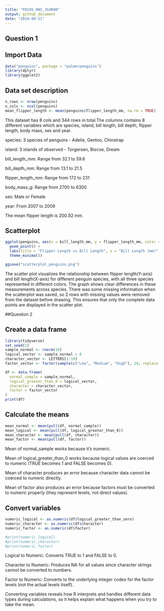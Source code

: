 ```yaml
---
title: "P8105_HW1_JG4890"
output: github_document
date: "2024-09-21"
---
```

## Question 1
## Import Data
```r
data("penguins", package = "palmerpenguins")
library(dplyr)
library(ggplot2)
```

## Data set description
```r
n_rows <- nrow(penguins)
n_cols <- ncol(penguins)
mean_flipper_length <- mean(penguins$flipper_length_mm, na.rm = TRUE)
```
This dataset has 8 cols and 344 rows in total.The columns contains 8 different variables which are species, island, bill length, bill depth, flipper length, body mass, sex and year.

species: 3 species of penguins - Adelie, Gentoo, Chinstrap

island: 3 islands of observed - Torgersen, Biscoe, Dream

bill_length_mm: Range from 32.1 to 59.6

bill_depth_mm: Range from 13.1 to 21.5

flipper_length_mm: Range from 172 to 231

body_mass_g: Range from 2700 to 6300

sex: Male or Female

year: From 2007 to 2009

The mean flipper length is 200.92 mm.

## Scatterplot
```r
ggplot(penguins, aes(x = bill_length_mm, y = flipper_length_mm, color = species)) +
  geom_point() +
  labs(title = "Flipper Length vs Bill Length", x = "Bill Length (mm)", y = "Flipper Length (mm)") +
  theme_minimal()

ggsave("scatterplot_penguins.png")
```
The scatter plot visualizes the relationship between flipper length(Y-axis) and bill length(X-axis) for different penguin species, with all three species represented in different colors. The graph shows clear differences in these measurements across species. There was some missing information when the scatterplot was saved, so 2 rows with missing values were removed from the dataset before drawing. This ensures that only the complete data points are displayed in the scatter plot.

##Question 2

## Create a data frame
```r
library(tidyverse)
set.seed(1)
sample_normal <- rnorm(10)
logical_vector <- sample_normal > 0
character_vector <- LETTERS[1:10]
factor_vector <- factor(sample(c("Low", "Medium", "High"), 10, replace = TRUE))

df <- data.frame(
  normal_sample = sample_normal,
  logical_greater_than_0 = logical_vector,
  character = character_vector,
  factor = factor_vector
)
print(df)
```

## Calculate the means
```r
mean_normal <- mean(pull(df, normal_sample))
mean_logical <- mean(pull(df, logical_greater_than_0))
mean_character <- mean(pull(df, character))  
mean_factor <- mean(pull(df, factor))        
```
Mean of normal_sample works because it’s numeric.

Mean of logical_greater_than_0 works because logical values are coerced to numeric (TRUE becomes 1 and FALSE becomes 0).

Mean of character produces an error because character data cannot be coerced to numeric directly.

Mean of factor also produces an error because factors must be converted to numeric properly (they represent levels, not direct values).

## Convert variables
```r
numeric_logical <- as.numeric(df$logical_greater_than_zero)
numeric_character <- as.numeric(df$character)  
numeric_factor <- as.numeric(df$factor)     

#print(numeric_logical)
#print(numeric_character)
#print(numeric_factor)
```
Logical to Numeric: Converts TRUE to 1 and FALSE to 0.

Character to Numeric: Produces NA for all values since character strings cannot be converted to numbers.

Factor to Numeric: Converts to the underlying integer codes for the factor levels (not the actual levels itself).

Converting variables reveals how R interprets and handles different data types during calculations, so it helps explain what happens when you try to take the mean.
